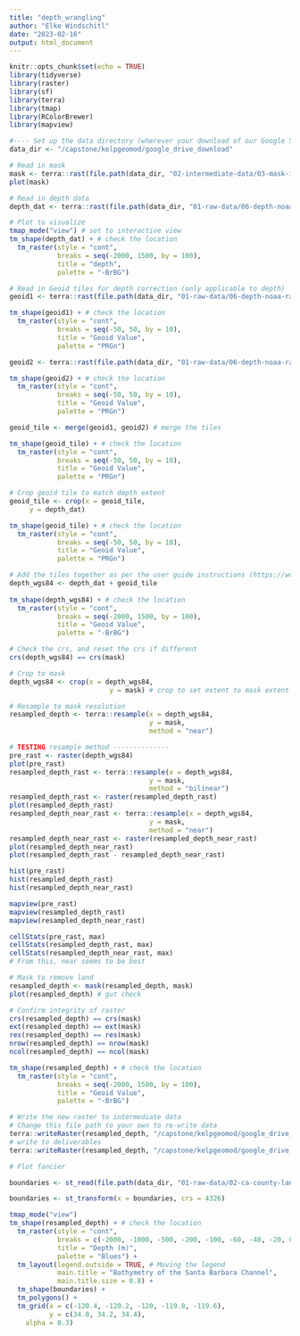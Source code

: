 ```yaml
---
title: "depth_wrangling"
author: "Elke Windschitl"
date: "2023-02-16"
output: html_document
---
```


```r
knitr::opts_chunk$set(echo = TRUE)
library(tidyverse)
library(raster)
library(sf)
library(terra)
library(tmap)
library(RColorBrewer)
library(mapview)
```

```r
#---- Set up the data directory (wherever your download of our Google Shared Drive lives)
data_dir <- "/capstone/kelpgeomod/google_drive_download"
```

```r
# Read in mask
mask <- terra::rast(file.path(data_dir, "02-intermediate-data/03-mask-intermediate/main-mask.tif"))
plot(mask)
```

```r
# Read in depth data
depth_dat <- terra::rast(file.path(data_dir, "01-raw-data/06-depth-noaa-raw/exportImage.tiff"))

# Plot to visualize
tmap_mode("view") # set to interactive view
tm_shape(depth_dat) + # check the location
  tm_raster(style = "cont",
            breaks = seq(-2000, 1500, by = 100),
            title = "depth",
            palette = "-BrBG") 
```

```r
# Read in Geoid tiles for depth correction (only applicable to depth)
geoid1 <- terra::rast(file.path(data_dir, "01-raw-data/06-depth-noaa-raw/ETOPO_2022_v1_15s_N45W135_geoid.tif")) # left tile

tm_shape(geoid1) + # check the location
  tm_raster(style = "cont",
            breaks = seq(-50, 50, by = 10),
            title = "Geoid Value",
            palette = "PRGn") 

geoid2 <- terra::rast(file.path(data_dir, "01-raw-data/06-depth-noaa-raw/ETOPO_2022_v1_15s_N45W120_geoid.tif")) # right tile

tm_shape(geoid2) + # check the location
  tm_raster(style = "cont",
            breaks = seq(-50, 50, by = 10),
            title = "Geoid Value",
            palette = "PRGn") 

geoid_tile <- merge(geoid1, geoid2) # merge the tiles

tm_shape(geoid_tile) + # check the location
  tm_raster(style = "cont",
            breaks = seq(-50, 50, by = 10),
            title = "Geoid Value",
            palette = "PRGn")

# Crop geoid tile to match depth extent
geoid_tile <- crop(x = geoid_tile,
     y = depth_dat)

tm_shape(geoid_tile) + # check the location
  tm_raster(style = "cont",
            breaks = seq(-50, 50, by = 10),
            title = "Geoid Value",
            palette = "PRGn")

# Add the tiles together as per the user guide instructions (https://www.ngdc.noaa.gov/mgg/global/relief/ETOPO2022/docs/1.2%20ETOPO%202022%20User%20Guide.pdf)
depth_wgs84 <- depth_dat + geoid_tile
  
tm_shape(depth_wgs84) + # check the location
  tm_raster(style = "cont",
            breaks = seq(-2000, 1500, by = 100),
            title = "Geoid Value",
            palette = "-BrBG") 
```

```r
# Check the crs, and reset the crs if different
crs(depth_wgs84) == crs(mask)

# Crop to mask
depth_wgs84 <- crop(x = depth_wgs84,
                         y = mask) # crop to set extent to mask extent

# Resample to mask resolution
resampled_depth <- terra::resample(x = depth_wgs84,
                                   y = mask,
                                   method = "near")
```


```r
# TESTING resample method --------------
pre_rast <- raster(depth_wgs84)
plot(pre_rast)
resampled_depth_rast <- terra::resample(x = depth_wgs84,
                                   y = mask,
                                   method = "bilinear")
resampled_depth_rast <- raster(resampled_depth_rast)
plot(resampled_depth_rast)
resampled_depth_near_rast <- terra::resample(x = depth_wgs84,
                                   y = mask,
                                   method = "near")
resampled_depth_near_rast <- raster(resampled_depth_near_rast)
plot(resampled_depth_near_rast)
plot(resampled_depth_rast - resampled_depth_near_rast)

hist(pre_rast)
hist(resampled_depth_rast)
hist(resampled_depth_near_rast)

mapview(pre_rast)
mapview(resampled_depth_rast)
mapview(resampled_depth_near_rast)

cellStats(pre_rast, max)
cellStats(resampled_depth_rast, max)
cellStats(resampled_depth_near_rast, max)
# From this, near seems to be best
```

```r
# Mask to remove land
resampled_depth <- mask(resampled_depth, mask)
plot(resampled_depth) # gut check

# Confirm integrity of raster
crs(resampled_depth) == crs(mask)
ext(resampled_depth) == ext(mask)
res(resampled_depth) == res(mask)
nrow(resampled_depth) == nrow(mask)
ncol(resampled_depth) == ncol(mask)

tm_shape(resampled_depth) + # check the location
  tm_raster(style = "cont",
            breaks = seq(-2000, 1500, by = 100),
            title = "Geoid Value",
            palette = "-BrBG")
```


```r
# Write the new raster to intermediate data
# Change this file path to your own to re-write data
terra::writeRaster(resampled_depth, "/capstone/kelpgeomod/google_drive_download/02-intermediate-data/06-depth-intermediate/depth.tif", filetype = "GTiff", overwrite = TRUE)
# write to deliverables
terra::writeRaster(resampled_depth, "/capstone/kelpgeomod/google_drive_download/04-deliverables/02-full-synthesized/depth.tif", filetype = "GTiff", overwrite = TRUE)
```

```r
# Plot fancier

boundaries <- st_read(file.path(data_dir, "01-raw-data/02-ca-county-land-boundaries-raw/California_County_Boundaries/cnty19_1.shp")) 

boundaries <- st_transform(x = boundaries, crs = 4326)

tmap_mode("view")
tm_shape(resampled_depth) + # check the location
  tm_raster(style = "cont",
            breaks = c(-2000, -1000, -500, -200, -100, -60, -40, -20, 0),
            title = "Depth (m)",
            palette = "Blues") +
  tm_layout(legend.outside = TRUE, # Moving the legend
            main.title = "Bathymetry of the Santa Barbara Channel",
            main.title.size = 0.8) +
  tm_shape(boundaries) +
  tm_polygons() +
  tm_grid(x = c(-120.4, -120.2, -120, -119.8, -119.6),
          y = c(34.0, 34.2, 34.4),
    alpha = 0.3) 
```


